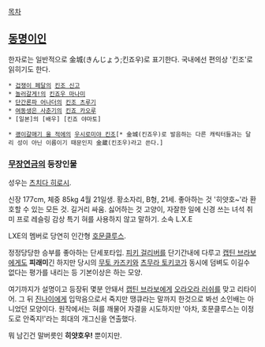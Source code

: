 [[목차]]
== [[동명이인]] ==
한자로는 일반적으로 金城(きんじょう;킨죠우)로 표기한다. 국내에선 편의상 '킨조'로 읽히기도 한다.

 * [[겁쟁이 페달]]의 [[킨조 신고]]
 * [[놀러갈게!]]의 [[킨죠우 마나미]]
 * [[단간론파 어나더]]의 [[킨조 츠루기]]
 * [[여동생은 사춘기]]의 [[킨죠 카오루]]
 * [일본]의 [배우] [킨죠 야마토]

 * [[괭이갈매기 울 적에]]의 [[우시로미야 킨조]][* 金城(킨죠우)로 발음하는 다른 캐릭터들과는 달리 성이 아닌 이름이기 때문인지 金蔵(킨조우)라고 쓴다.]

=== [[무장연금]]의 등장인물 === 
성우는 [[츠치다 히로시]].

신장 177cm, 체중 85kg 
4월 21일생. 황소자리, B형, 21세. 
좋아하는 것 '히얏호~'라 환호할 수 있는 모든 것. 길거리 싸움.
싫어하는 것 고양이, 자잘한 일에 신경 쓰는 녀석
취미 프로 레슬링 감상 
특기 혀를 사용하지 않고 말하기.
소속 L.X.E

LXE의 멤버로 당연히 인간형 [[호문클루스]].

정정당당한 승부를 좋아하는 단세포타입. [[피키 걸리버]]를 단기간내에 다루고 [[캡틴 브라보]]에게도 '''피래미'''긴 하지만 당시의 [[무토 카즈키]]와 [[츠무라 토키코]]가 동시에 덤벼도 이길수 없다는 평가를 내리는 등 기본이상은 하는 모양. 

여기까지가 설명이고 등장뒤 몇분 안돼서 [[캡틴 브라보]]에게 [[오라오라 러쉬]]를 맞고 리타이어. 그 뒤 [[진나이]]에게 입막음으로서 죽지만 땡큐라는 말까지 한것으로 봐선 소인배는 아니었던 모양이다. 원작에서는 혀를 깨물어 자결을 시도하지만 '아차, 호문클루스는 이정도로 안죽지!'라는 희대의 개그신을 연출했다. 

뭐 남긴건 말버릇인 '''히얏호우!''' 뿐이지만.
